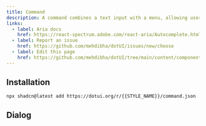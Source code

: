 ```yaml
---
title: Command
description: A command combines a text input with a menu, allowing users to filter a list of options to items matching a query.
links:
  - label: Aria docs
    href: https://react-spectrum.adobe.com/react-aria/Autocomplete.html
  - label: Report an issue
    href: https://github.com/mehdibha/dotUI/issues/new/choose
  - label: Edit this page
    href: https://github.com/mehdibha/dotUI/tree/main/content/components/menus-and-selection/command.mdx?plain=1
---
```


<ComponentPreview name="command/demos/basic" />

## Installation

```package-install
npx shadcn@latest add https://dotui.org/r/{{STYLE_NAME}}/command.json
```

## Dialog

<ComponentPreview name="command/demos/dialog" />
